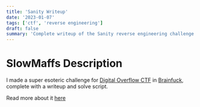 ```yaml
---
title: 'Sanity Writeup'
date: '2023-01-07'
tags: ['ctf', 'reverse engineering']
draft: false
summary: 'Complete writeup of the Sanity reverse engineering challenge.'
---
```


# SlowMaffs Description

I made a super esoteric challenge for [Digital Overflow CTF](https://ctftime.org/event/1760/) in [Brainfuck](https://simple.wikipedia.org/wiki/Brainfuck), complete with a writeup and solve script.

Read more about it [here](https://github.com/jkohhokj/jkohhokj2.github.io/tree/main/assets/SlowMaffs%20-%20Rev)